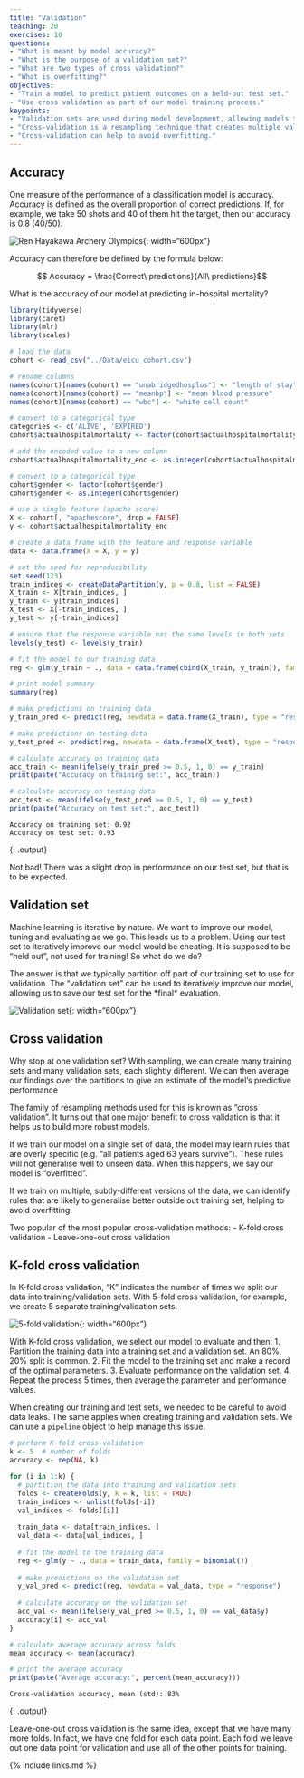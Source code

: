 ```yaml
---
title: "Validation"
teaching: 20
exercises: 10
questions:
- "What is meant by model accuracy?"
- "What is the purpose of a validation set?"
- "What are two types of cross validation?"
- "What is overfitting?"
objectives:
- "Train a model to predict patient outcomes on a held-out test set."
- "Use cross validation as part of our model training process."
keypoints:
- "Validation sets are used during model development, allowing models to be tested prior to testing on a held-out set."
- "Cross-validation is a resampling technique that creates multiple validation sets."
- "Cross-validation can help to avoid overfitting."
---
```


## Accuracy

One measure of the performance of a classification model is accuracy. Accuracy is defined as the overall proportion of correct predictions. If, for example, we take 50 shots and 40 of them hit the target, then our accuracy is 0.8 (40/50).

![Ren Hayakawa Archery Olympics](../fig/japan_ren_hayakawa.jpg){: width="600px"}

Accuracy can therefore be defined by the formula below:

$$ Accuracy = \frac{Correct\ predictions}{All\ predictions}$$

What is the accuracy of our model at predicting in-hospital mortality?

```r
library(tidyverse)
library(caret)
library(mlr)
library(scales)

# load the data
cohort <- read_csv("../Data/eicu_cohort.csv")

# rename columns
names(cohort)[names(cohort) == "unabridgedhosplos"] <- "length of stay"
names(cohort)[names(cohort) == "meanbp"] <- "mean blood pressure"
names(cohort)[names(cohort) == "wbc"] <- "white cell count"

# convert to a categorical type
categories <- c('ALIVE', 'EXPIRED')
cohort$actualhospitalmortality <- factor(cohort$actualhospitalmortality, levels = categories)

# add the encoded value to a new column
cohort$actualhospitalmortality_enc <- as.integer(cohort$actualhospitalmortality) - 1

# convert to a categorical type
cohort$gender <- factor(cohort$gender)
cohort$gender <- as.integer(cohort$gender)

# use a single feature (apache score)
X <- cohort[, "apachescore", drop = FALSE]
y <- cohort$actualhospitalmortality_enc

# create a data frame with the feature and response variable
data <- data.frame(X = X, y = y)

# set the seed for reproducibility
set.seed(123)
train_indices <- createDataPartition(y, p = 0.8, list = FALSE)
X_train <- X[train_indices, ]
y_train <- y[train_indices]
X_test <- X[-train_indices, ]
y_test <- y[-train_indices]

# ensure that the response variable has the same levels in both sets
levels(y_test) <- levels(y_train)

# fit the model to our training data
reg <- glm(y_train ~ ., data = data.frame(cbind(X_train, y_train)), family = binomial())

# print model summary
summary(reg)

# make predictions on training data
y_train_pred <- predict(reg, newdata = data.frame(X_train), type = "response")

# make predictions on testing data
y_test_pred <- predict(reg, newdata = data.frame(X_test), type = "response")

# calculate accuracy on training data
acc_train <- mean(ifelse(y_train_pred >= 0.5, 1, 0) == y_train)
print(paste("Accuracy on training set:", acc_train))

# calculate accuracy on testing data
acc_test <- mean(ifelse(y_test_pred >= 0.5, 1, 0) == y_test)
print(paste("Accuracy on test set:", acc_test))
```

```
Accuracy on training set: 0.92
Accuracy on test set: 0.93
```
{: .output}

Not bad! There was a slight drop in performance on our test set, but that is to be expected.

## Validation set

Machine learning is iterative by nature. We want to improve our model, tuning and evaluating as we go. This leads us to a problem. Using our test set to iteratively improve our model would be cheating. It is supposed to be "held out", not used for training! So what do we do?

The answer is that we typically partition off part of our training set to use for validation. The "validation set" can be used to iteratively improve our model, allowing us to save our test set for the \*final\* evaluation.

![Validation set](../fig/training_val_set.png){: width="600px"}

## Cross validation

Why stop at one validation set? With sampling, we can create many training sets and many validation sets, each slightly different. We can then average our findings over the partitions to give an estimate of the model's predictive performance

The family of resampling methods used for this is known as "cross validation". It turns out that one major benefit to cross validation is that it helps us to build more robust models. 

If we train our model on a single set of data, the model may learn rules that are overly specific (e.g. "all patients aged 63 years survive"). These rules will not generalise well to unseen data. When this happens, we say our model is "overfitted".

If we train on multiple, subtly-different versions of the data, we can identify rules that are likely to generalise better outside out training set, helping to avoid overfitting.

Two popular of the most popular cross-validation methods:
- K-fold cross validation
- Leave-one-out cross validation

## K-fold cross validation

In K-fold cross validation, "K" indicates the number of times we split our data into training/validation sets. With 5-fold cross validation, for example, we create 5 separate training/validation sets.

![5-fold validation](../fig/k_fold_cross_val.png){: width="600px"}

With K-fold cross validation, we select our model to evaluate and then:
1. Partition the training data into a training set and a validation set. An 80%, 20% split is common.
2. Fit the model to the training set and make a record of the optimal parameters.
3. Evaluate performance on the validation set.
4. Repeat the process 5 times, then average the parameter and performance values.

When creating our training and test sets, we needed to be careful to avoid data leaks. The same applies when creating training and validation sets. We can use a `pipeline` object to help manage this issue.

```r
# perform K-fold cross-validation
k <- 5  # number of folds
accuracy <- rep(NA, k)

for (i in 1:k) {
  # partition the data into training and validation sets
  folds <- createFolds(y, k = k, list = TRUE)
  train_indices <- unlist(folds[-i])
  val_indices <- folds[[i]]
  
  train_data <- data[train_indices, ]
  val_data <- data[val_indices, ]
  
  # fit the model to the training data
  reg <- glm(y ~ ., data = train_data, family = binomial())
  
  # make predictions on the validation set
  y_val_pred <- predict(reg, newdata = val_data, type = "response")
  
  # calculate accuracy on the validation set
  acc_val <- mean(ifelse(y_val_pred >= 0.5, 1, 0) == val_data$y)
  accuracy[i] <- acc_val
}

# calculate average accuracy across folds
mean_accuracy <- mean(accuracy)

# print the average accuracy
print(paste("Average accuracy:", percent(mean_accuracy)))
```

```
Cross-validation accuracy, mean (std): 83%
```
{: .output}

Leave-one-out cross validation is the same idea, except that we have many more folds. In fact, we have one fold for each data point. Each fold we leave out one data point for validation and use all of the other points for training.

{% include links.md %}






